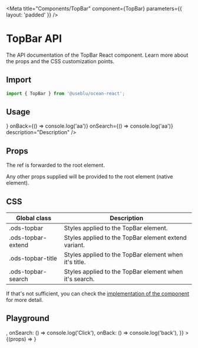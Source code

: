 
<Meta
  title="Components/TopBar"
  component={TopBar}
  parameters={{ layout: 'padded' }}
/>

# TopBar API

The API documentation of the TopBar React component. Learn more about the props and the CSS customization points.

## Import

```javascript
import { TopBar } from '@useblu/ocean-react';
```

## Usage

<Canvas withSource="open" withToolbar>
  <Story name="usage">
    <TopBar
      id="TopBar-playground"
      variants="extended"
      title="Title"
      leftIcon={<ArrowLeftOutline />}
      onBack={() => console.log('aa')}
      onSearch={() => console.log('aa')}
      description="Description"
    />
  </Story>
</Canvas>

## Props

<ArgsTable of="." />

The ref is forwarded to the root element.

Any other props supplied will be provided to the root element (native element).

## CSS

| Global class       | Description                                            |
| ------------------ | ------------------------------------------------------ |
| .ods-topbar        | Styles applied to the TopBar element.                  |
| .ods-topbar-extend | Styles applied to the TopBar element extend variant.   |
| .ods-topbar-title  | Styles applied to the TopBar element when it's title.  |
| .ods-topbar-search | Styles applied to the TopBar element when it's search. |

If that's not sufficient, you can check the [implementation of the component](https://github.com/ocean-ds/ocean-web/blob/master/packages/ocean-react/src/TopBar/TopBar.tsx) for more detail.

## Playground

<Canvas withSource="open" withToolbar>
  <Story
    name="playground"
    args={{
      title: 'Title',
      description: 'Description',
      leftIcon: <ArrowLeftOutline />,
      onSearch: () => console.log('Click'),
      onBack: () => console.log('back'),
    }}
  >
    {(props) => <TopBar id="TopBar-playground" {...props} />}
  </Story>
</Canvas>
